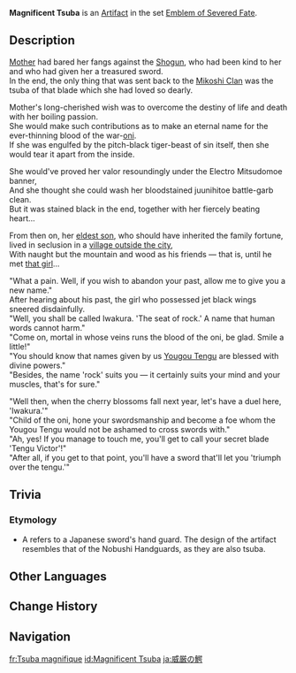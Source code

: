 {{Artifact Infobox
|image = Item Magnificent Tsuba.png
|set   = Emblem of Severed Fate
|piece = Flower of Life
}}
{{Description|Legends has it that this ornate hand guard was once fitted upon a sword gifted to the [[oni]] who betrayed the Shogun.}}
'''Magnificent Tsuba''' is an [[Artifact]] in the set [[Emblem of Severed Fate]].

==Description==
[[Chiyo|Mother]] had bared her fangs against the [[Ei|Shogun]], who had been kind to her and who had given her a treasured sword.<br />In the end, the only thing that was sent back to the [[Mikoshi Clan]] was the tsuba of that blade which she had loved so dearly.

Mother's long-cherished wish was to overcome the destiny of life and death with her boiling passion.<br />She would make such contributions as to make an eternal name for the ever-thinning blood of the war-[[oni]].<br />If she was engulfed by the pitch-black tiger-beast of sin itself, then she would tear it apart from the inside.

She would've proved her valor resoundingly under the Electro Mitsudomoe banner,<br />And she thought she could wash her bloodstained juunihitoe battle-garb clean.<br />But it was stained black in the end, together with her fiercely beating heart...

From then on, her [[Iwakura Michihiro|eldest son]], who should have inherited the family fortune, lived in seclusion in a [[Konda Village|village outside the city]],<br />With naught but the mountain and wood as his friends — that is, until he met [[Teruyo|that girl]]...

"What a pain. Well, if you wish to abandon your past, allow me to give you a new name."<br />After hearing about his past, the girl who possessed jet black wings sneered disdainfully.<br />"Well, you shall be called Iwakura. 'The seat of rock.' A name that human words cannot harm."<br />"Come on, mortal in whose veins runs the blood of the oni, be glad. Smile a little!"<br />"You should know that names given by us [[Yougou Tengu]] are blessed with divine powers."<br />"Besides, the name 'rock' suits you — it certainly suits your mind and your muscles, that's for sure."

"Well then, when the cherry blossoms fall next year, let's have a duel here, 'Iwakura.'"<br />"Child of the oni, hone your swordsmanship and become a foe whom the Yougou Tengu would not be ashamed to cross swords with."<br />"Ah, yes! If you manage to touch me, you'll get to call your secret blade 'Tengu Victor'!"<br />"After all, if you get to that point, you'll have a sword that'll let you 'triumph over the tengu.'"

==Trivia==
===Etymology===
* A {{Lang|tsuba|ja=鍔}} refers to a Japanese sword's hand guard. The design of the artifact resembles that of the Nobushi Handguards, as they are also tsuba.

==Other Languages==
{{Other Languages
|en      = Magnificent Tsuba
|zhs     = 明威之镡
|zhs_rm  = Míng Wēi zhī Xín
|zht     = 明威之鐔
|zht_rm  = Míng Wēi zhī Xín
|zh_tl   = Magnificent Handguard
|ja      = 威厳の鍔
|ja_rm   = Igen no Tsuba
|ja_tl   = Tsuba of Solemnity
|ko      = 위엄의 날밑
|ko_rm   = Wieom-ui Nalmit
|ko_tl   = Sword Guard of Dignity
|es      = Guardamano del Honor
|es_tl   = Handguard of Honor
|fr      = Tsuba magnifique
|fr_tl   = Magnificent Tsuba
|ru      = Великолепная цуба
|ru_tl   = Magnificent Tsuba
|th      = Magnificent Tsuba
|vi      = Kiếm Cách Uy Vũ
|vi_tl   = 
|de      = Prunkvolles Stichblatt
|de_tl   = Magnificent Guard
|id      = Magnificent Tsuba
|pt      = Pomo Poderoso
|pt_tl   = 
|tr      = Muhteşem Tsuba
|tr_tl   = 
|it      = Tsuba poderosa
|it_tl   = 
}}

==Change History==
{{Change History|2.0}}

==Navigation==
{{Artifact Set Navbox|Emblem of Severed Fate}}

[[fr:Tsuba magnifique]]
[[id:Magnificent Tsuba]]
[[ja:威厳の鰐]]